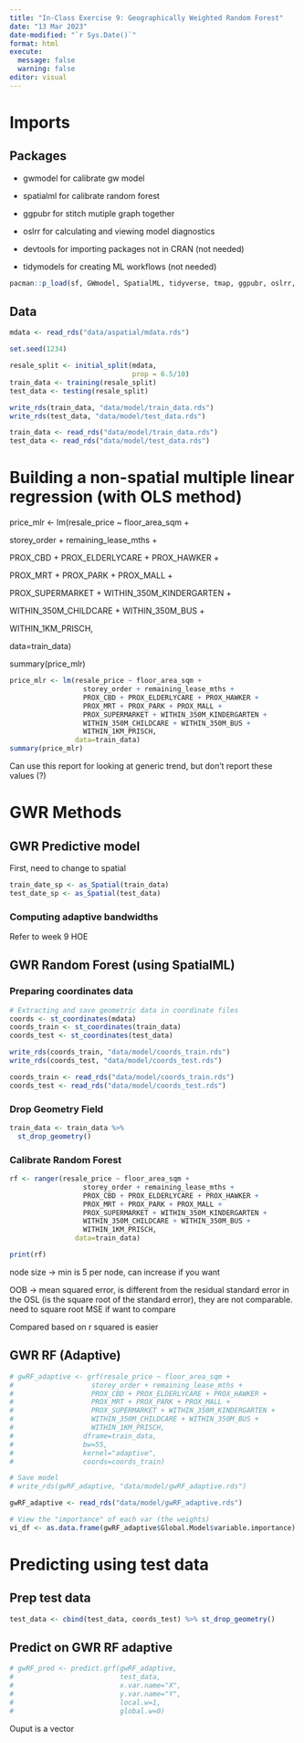 ```yaml
---
title: "In-Class Exercise 9: Geographically Weighted Random Forest"
date: "13 Mar 2023"
date-modified: "`r Sys.Date()`"
format: html
execute: 
  message: false
  warning: false
editor: visual
---
```


# Imports

## Packages

-   gwmodel for calibrate gw model

-   spatialml for calibrate random forest

-   ggpubr for stitch mutiple graph together

-   oslrr for calculating and viewing model diagnostics

-   devtools for importing packages not in CRAN (not needed)

-   tidymodels for creating ML workflows (not needed)

```r
pacman::p_load(sf, GWmodel, SpatialML, tidyverse, tmap, ggpubr, oslrr, devtools, rsample)
```

## Data

```r
mdata <- read_rds("data/aspatial/mdata.rds")
```

```r
set.seed(1234)
```

```r
resale_split <- initial_split(mdata,
                              prop = 6.5/10)
train_data <- training(resale_split)
test_data <- testing(resale_split)
```

```r
write_rds(train_data, "data/model/train_data.rds")
write_rds(test_data, "data/model/test_data.rds")
```

```r
train_data <- read_rds("data/model/train_data.rds")
test_data <- read_rds("data/model/test_data.rds")
```

# Building a non-spatial multiple linear regression (with OLS method)

price_mlr \<- lm(resale_price \~ floor_area_sqm +

storey_order + remaining_lease_mths +

PROX_CBD + PROX_ELDERLYCARE + PROX_HAWKER +

PROX_MRT + PROX_PARK + PROX_MALL +

PROX_SUPERMARKET + WITHIN_350M_KINDERGARTEN +

WITHIN_350M_CHILDCARE + WITHIN_350M_BUS +

WITHIN_1KM_PRISCH,

data=train_data)

summary(price_mlr)

```r
price_mlr <- lm(resale_price ~ floor_area_sqm +
                  storey_order + remaining_lease_mths +
                  PROX_CBD + PROX_ELDERLYCARE + PROX_HAWKER +
                  PROX_MRT + PROX_PARK + PROX_MALL +
                  PROX_SUPERMARKET + WITHIN_350M_KINDERGARTEN +
                  WITHIN_350M_CHILDCARE + WITHIN_350M_BUS +
                  WITHIN_1KM_PRISCH,
                data=train_data)
summary(price_mlr)
```

Can use this report for looking at generic trend, but don't report these values (?)

# GWR Methods

## GWR Predictive model

First, need to change to spatial

```r
train_date_sp <- as_Spatial(train_data)
test_date_sp <- as_Spatial(test_data)
```

### Computing adaptive bandwidths

Refer to week 9 HOE

## GWR Random Forest (using SpatialML)

### Preparing coordinates data

```r
# Extracting and save geometric data in coordinate files
coords <- st_coordinates(mdata)
coords_train <- st_coordinates(train_data)
coords_test <- st_coordinates(test_data)
```

```r
write_rds(coords_train, "data/model/coords_train.rds")
write_rds(coords_test, "data/model/coords_test.rds")
```

```r
coords_train <- read_rds("data/model/coords_train.rds")
coords_test <- read_rds("data/model/coords_test.rds")
```

### Drop Geometry Field

```r
train_data <- train_data %>%
  st_drop_geometry()
```

### Calibrate Random Forest

```r
rf <- ranger(resale_price ~ floor_area_sqm +
                  storey_order + remaining_lease_mths +
                  PROX_CBD + PROX_ELDERLYCARE + PROX_HAWKER +
                  PROX_MRT + PROX_PARK + PROX_MALL +
                  PROX_SUPERMARKET + WITHIN_350M_KINDERGARTEN +
                  WITHIN_350M_CHILDCARE + WITHIN_350M_BUS +
                  WITHIN_1KM_PRISCH,
                data=train_data)
```

```r
print(rf)
```

node size -\> min is 5 per node, can increase if you want

OOB -\> mean squared error, is different from the residual standard error in the OSL (is the square root of the standard error), they are not comparable. need to square root MSE if want to compare

Compared based on r squared is easier

## GWR RF (Adaptive)

```r
# gwRF_adaptive <- grf(resale_price ~ floor_area_sqm +
#                   storey_order + remaining_lease_mths +
#                   PROX_CBD + PROX_ELDERLYCARE + PROX_HAWKER +
#                   PROX_MRT + PROX_PARK + PROX_MALL +
#                   PROX_SUPERMARKET + WITHIN_350M_KINDERGARTEN +
#                   WITHIN_350M_CHILDCARE + WITHIN_350M_BUS +
#                   WITHIN_1KM_PRISCH,
#                 dframe=train_data,
#                 bw=55,
#                 kernel="adaptive",
#                 coords=coords_train)
```

```r
# Save model
# write_rds(gwRF_adaptive, "data/model/gwRF_adaptive.rds")
```

```r
gwRF_adaptive <- read_rds("data/model/gwRF_adaptive.rds")
```

```r
# View the "importance" of each var (the weights)
vi_df <- as.data.frame(gwRF_adaptive$Global.Model$variable.importance)
```

# Predicting using test data

## Prep test data

```r
test_data <- cbind(test_data, coords_test) %>% st_drop_geometry()
```

## Predict on GWR RF adaptive

```r
# gwRF_pred <- predict.grf(gwRF_adaptive,
#                          test_data,
#                          x.var.name="X",
#                          y.var.name="Y",
#                          local.w=1,
#                          global.w=0)
```

Ouput is a vector
